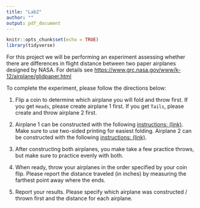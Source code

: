 ```yaml
---
title: "Lab2"
author: ""
output: pdf_document
---
```


```r
knitr::opts_chunk$set(echo = TRUE)
library(tidyverse)
```

For this project we will be performing an experiment assessing whether there are differences in flight distance between two paper airplanes designed by NASA. For details see [https://www.grc.nasa.gov/www/k-12/airplane/glidpaper.html](https://www.grc.nasa.gov/www/k-12/airplane/glidpaper.html)

To complete the experiment, please follow the directions below:

1. Flip a coin to determine which airplane you will fold and throw first. If you get `Heads`, please create airplane 1 first. If you get `Tails`, please create and throw airplane 2 first.

2. Airplane 1 can be constructed with the following [instructions: (link)](https://github.com/stat441/Labs/raw/main/Airplane1.pdf). Make sure to use two-sided printing for easiest folding. Airplane 2 can be constructed with the following [instructions: (link)](https://github.com/stat441/Labs/raw/main/Airplane2.pdf).

3. After constructing both airplanes, you make take a few practice throws, but make sure to practice evenly with both.

4. When ready, throw your airplanes in the order specified by your coin flip. Please report the distance traveled (in inches) by measuring the farthest point away where the ends.

5. Report your results. Please specify which airplane was constructed / thrown first and the distance for each airplane.


